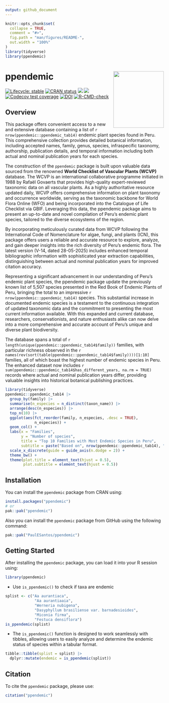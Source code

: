 ```yaml
---
output: github_document
---
```


<!-- README.md is generated from README.Rmd. Please edit that file -->


```r
knitr::opts_chunk$set(
  collapse = TRUE,
  comment = "#>",
  fig.path = "man/figures/README-",
  out.width = "100%"
)
library(tidyverse)
library(ppendemic)
```

# ppendemic <a href='https://github.com/PaulESantos/ppendemic'><img src='man/figures/ppendemic_logo.png' align="right" height="180" width="160" /></a>

<!-- badges: start -->
[![Lifecycle: stable](https://img.shields.io/badge/lifecycle-stable-blue.svg)](https://lifecycle.r-lib.org/articles/stages.html)
[![CRAN status](https://www.r-pkg.org/badges/version/ppendemic)](https://CRAN.R-project.org/package=ppendemic)
[![](http://cranlogs.r-pkg.org/badges/grand-total/ppendemic?color=green)](https://cran.r-project.org/package=ppendemic)
[![](http://cranlogs.r-pkg.org/badges/last-week/ppendemic?color=green)](https://cran.r-project.org/package=ppendemic)
[![Codecov test coverage](https://codecov.io/gh/PaulESantos/ppendemic/branch/main/graph/badge.svg)](https://app.codecov.io/gh/PaulESantos/ppendemic?branch=main)
[![DOI](https://zenodo.org/badge/336340798.svg)](https://zenodo.org/badge/latestdoi/336340798)
[![R-CMD-check](https://github.com/PaulESantos/ppendemic/actions/workflows/R-CMD-check.yaml/badge.svg)](https://github.com/PaulESantos/ppendemic/actions/workflows/R-CMD-check.yaml)
<!-- badges: end -->

## Overview

This package offers convenient access to a new and extensive database containing a list of `r nrow(ppendemic::ppendemic_tab14)` endemic plant species found in Peru. This comprehensive collection provides detailed botanical information, including accepted names, family, genus, species, infraspecific taxonomy, authorship, publication details, and temporal information including both actual and nominal publication years for each species.

The construction of the `ppendemic` package is built upon valuable data sourced from the renowned **World Checklist of Vascular Plants (WCVP)** database. The WCVP is an international collaborative programme initiated in 1988 by Rafaël Govaerts that provides high-quality expert-reviewed taxonomic data on all vascular plants. As a highly authoritative resource updated daily, WCVP offers comprehensive information on plant taxonomy and occurrence worldwide, serving as the taxonomic backbone for World Flora Online (WFO) and being incorporated into the Catalogue of Life Checklist via GBIF. Leveraging this data, the ppendemic package aims to present an up-to-date and novel compilation of Peru's endemic plant species, tailored to the diverse ecosystems of the region.

By incorporating meticulously curated data from WCVP following the International Code of Nomenclature for algae, fungi, and plants (ICN), this package offers users a reliable and accurate resource to explore, analyze, and gain deeper insights into the rich diversity of Peru's endemic flora. The latest version (V-14, dated 28-05-2025) includes enhanced temporal bibliographic information with sophisticated year extraction capabilities, distinguishing between actual and nominal publication years for improved citation accuracy.

Representing a significant advancement in our understanding of Peru's endemic plant species, the ppendemic package update the previously known list of 5,507 species presented in the Red Book of Endemic Plants of Peru, bringing the total to an impressive `r nrow(ppendemic::ppendemic_tab14)` species. This substantial increase in documented endemic species is a testament to the continuous integration of updated taxonomic data and the commitment to presenting the most current information available. With this expanded and current database, researchers, conservationists, and nature enthusiasts alike can now delve into a more comprehensive and accurate account of Peru's unique and diverse plant biodiversity.

The database spans a total of `r length(unique(ppendemic::ppendemic_tab14$family))` families, with particular richness observed in the `r names(rev(sort(table(ppendemic::ppendemic_tab14$family))))[1:10]` families, all of which boast the highest number of endemic species in Peru. The enhanced dataset now includes `r sum(ppendemic::ppendemic_tab14$has_different_years, na.rm = TRUE)` records where actual and nominal publication years differ, providing valuable insights into historical botanical publishing practices.


```r
library(tidyverse)
ppendemic::ppendemic_tab14 |> 
  group_by(family) |> 
  summarise(n_especies = n_distinct(taxon_name)) |> 
  arrange(desc(n_especies)) |> 
  top_n(10) |> 
  ggplot(aes(fct_reorder(family, n_especies, .desc = TRUE),
             n_especies)) +
  geom_col() +
  labs(x = "Families",
       y = "Number of species",
       title = "Top 10 Families with Most Endemic Species in Peru",
       subtitle = paste("Based on", nrow(ppendemic::ppendemic_tab14), "endemic species records (Version V-14)")) +
  scale_x_discrete(guide = guide_axis(n.dodge = 2)) +
  theme_bw() +
  theme(plot.title = element_text(hjust = 0.5),
        plot.subtitle = element_text(hjust = 0.5))
```

## Installation

You can install the `ppendemic` package from CRAN using:

```r
install.packages("ppendemic")
# or
pak::pak("ppendemic")
```

Also you can install the `ppendemic` package from GitHub using the following command:

```r
pak::pak("PaulESantos/ppendemic")
```


## Getting Started

After installing the `ppendemic` package, you can load it into your R session using:

```r
library(ppendemic)

```

- Use `is_ppendemic()` to check if taxa are endemic

```r
splist <- c("Aa aurantiaca", 
             "Aa aurantiaaia",
             "Werneria nubigena", 
             "Dasyphyllum brasiliense var. barnadesioides",
             "Miconia firma",
             "Festuca densiflora")
is_ppendemic(splist)

```

- The `is_ppendemic()` function is designed to work seamlessly with tibbles, allowing users to easily analyze and determine the endemic status of species within a tabular format.

```r

tibble::tibble(splist = splist) |> 
  dplyr::mutate(endemic = is_ppendemic(splist))

```


## Citation

To cite the `ppendemic` package, please use:

```r
citation("ppendemic")
```

